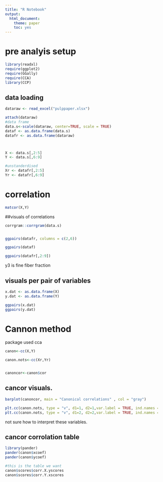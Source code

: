 ---
title: "R Notebook"
output: 
  html_document: 
    theme: paper
    toc: yes
---
# pre analyis setup
```{r include=FALSE}
library(readxl)
require(ggplot2)
require(GGally)
require(CCA)
library(CCP)
```

## data loading
```{r include=FALSE}


dataraw <- read_excel("pulppaper.xlsx")

attach(dataraw)
#data frame
data.s<-scale(dataraw, center=TRUE, scale = TRUE)
dataf <- as.data.frame(data.s)
datafr <- as.data.frame(dataraw)



X <- data.s[,2:5]
Y <- data.s[,6:9]

#unstanderdised
Xr <- datafr[,2:5]
Yr <- datafr[,6:9]

```

# correlation

```{r correlation between the variables} 
matcor(X,Y)
```


##visuals of correlations 
```{r}
corrgram::corrgram(data.s)


ggpairs(datafr, columns = c(2,6))

ggpairs(dataf)

ggpairs(datafr[,2:9])

```
y3 is fine fiber fraction

## visuals per pair of variables
```{r corrolation of the two variables groups}

x.dat <- as.data.frame(X)
y.dat <- as.data.frame(Y)

ggpairs(x.dat)
ggpairs(y.dat)

```

# Cannon method
package used cca
```{r}
canon<-cc(X,Y)

canon.nots<-cc(Xr,Yr)


canoncor<-canon$cor

```




## cancor visuals. 

```{r eval=FALSE, include=FALSE}
barplot(canoncor, main = "Canonical correlations" , col = "gray")
```

```{r}
plt.cc(canon.nots, type = "v", d1=1, d2=1,var.label = TRUE, ind.names = data.s[,1])
plt.cc(canon.nots, type = "v", d1=2, d2=2,var.label = TRUE, ind.names = data.s[,1])
```
not sure how to interpret these variables. 

## cancor corrolation table
```{r}
library(pander)
pander(canon$xcoef)
pander(canon$ycoef)

#this is the table we want
canon$scores$corr.X.yscores
canon$scores$corr.Y.xscores
```



